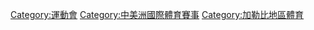 {{Commons cat|Central American and Caribbean Games}}

[[Category:運動會|Category:運動會]]
[[Category:中美洲國際體育賽事|Category:中美洲國際體育賽事]]
[[Category:加勒比地區體育|Category:加勒比地區體育]]